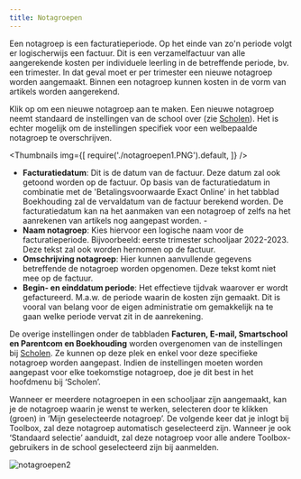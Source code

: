 ```yaml
---
title: Notagroepen
---
```


Een notagroep is een facturatieperiode. Op het einde van zo'n periode volgt er logischerwijs een factuur. Dit is een verzamelfactuur van alle aangerekende kosten per individuele leerling in de betreffende periode, bv. een trimester. In dat geval moet er per trimester een nieuwe notagroep worden aangemaakt. Binnen een notagroep kunnen kosten in de vorm van artikels worden aangerekend.

Klik op <LegacyAction img="pluscircleblue.png"/> om een nieuwe notagroep aan te maken. Een nieuwe notagroep neemt standaard de instellingen van de school over (zie [Scholen](/leerlingenrekeningen/Scholen/)). Het is echter mogelijk om de instellingen specifiek voor een welbepaalde notagroep te overschrijven. 

<Thumbnails img={[
    require('./notagroepen1.PNG').default, 
]} />

- **Facturatiedatum**: Dit is de datum van de factuur. Deze datum zal ook getoond worden op de factuur. Op basis van de facturatiedatum in combinatie met de 'Betalingsvoorwaarde Exact Online' in het tabblad Boekhouding zal de vervaldatum van de factuur berekend worden. De facturatiedatum kan na het aanmaken van een notagroep of zelfs na het aanrekenen van artikels nog aangepast worden. -  
- **Naam notagroep**: Kies hiervoor een logische naam voor de facturatieperiode. Bijvoorbeeld: eerste trimester schooljaar 2022-2023. Deze tekst zal ook worden hernomen op de factuur.
- **Omschrijving notagroep**: Hier kunnen aanvullende gegevens betreffende de notagroep worden opgenomen. Deze tekst komt niet mee op de factuur.
- **Begin- en einddatum periode**: Het effectieve tijdvak waarover er wordt gefactureerd. M.a.w. de periode waarin de kosten zijn gemaakt. Dit is vooral van belang voor de eigen administratie om gemakkelijk na te gaan welke periode vervat zit in de aanrekening.

De overige instellingen onder de tabbladen **Facturen, E-mail, Smartschool en Parentcom en Boekhouding** worden overgenomen van de instellingen bij [Scholen](/leerlingenrekeningen/Scholen/). Ze kunnen op deze plek en enkel voor deze specifieke notagroep worden aangepast. Indien de instellingen moeten worden aangepast voor elke toekomstige notagroep, doe je dit best in het hoofdmenu bij ‘Scholen’. 

Wanneer er meerdere notagroepen in een schooljaar zijn aangemaakt, kan je de notagroep waarin je wenst te werken, selecteren door te klikken (groen) in ‘Mijn geselecteerde notagroep’. De volgende keer dat je inlogt bij Toolbox, zal deze notagroep automatisch geselecteerd zijn. Wanneer je ook ‘Standaard selectie’ aanduidt, zal deze notagroep voor alle andere Toolbox-gebruikers in de school geselecteerd zijn bij aanmelden. 

![notagroepen2](./notagroepen2.PNG)

